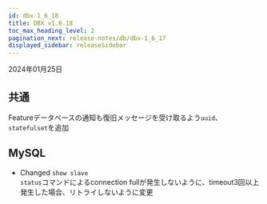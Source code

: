 ```yaml
---
id: dbx-1_6_18
title: DBX v1.6.18
toc_max_heading_level: 2
pagination_next: release-notes/db/dbx-1_6_17
displayed_sidebar: releaseSidebar
---
```


2024年01月25日

## 共通

<Status>Feature</Status>データベースの通知も復旧メッセージを受け取るよう<code>uuid</code>、<code>statefulset</code>を追加

## MySQL

- <Status>Changed</Status> <code>show slave status</code>コマンドによるconnection fullが発生しないように、timeout3回以上発生した場合、リトライしないように変更
